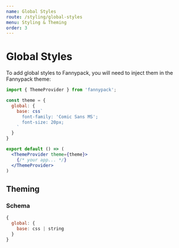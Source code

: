 ```yaml
---
name: Global Styles
route: /styling/global-styles
menu: Styling & Theming
order: 3
---
```


# Global Styles

To add global styles to Fannypack, you will need to inject them in the Fannypack theme:

```jsx
import { ThemeProvider } from 'fannypack';

const theme = {
  global: {
    base: css`
      font-family: 'Comic Sans MS';
      font-size: 20px;
    `
  }
}

export default () => (
  <ThemeProvider theme={theme}>
    {/* your app... */}
  </ThemeProvider>
)
```

## Theming

### Schema

```jsx
{
  global: {
    base: css | string
  }
}
```

